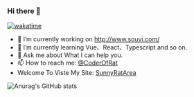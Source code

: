 ### Hi there 👋
[![wakatime](https://wakatime.com/badge/user/e52999f2-c6cb-40cd-81e2-52eac6413d15.svg)](https://wakatime.com/@e52999f2-c6cb-40cd-81e2-52eac6413d15)

- 🔭 I’m currently working on http://www.souvi.com/
- 🌱 I’m currently learning Vue、React、Typescript and so on.
- 💬 Ask me about What I can help you.
- 📫 How to reach me: <a href="mailto:coderofrat@163.com">@CoderOfRat</a>
- Welcome To Viste My Site: [SunnyRatArea](https://coderofrat.github.io/SunnyRatArea/)

![Anurag's GitHub stats](https://github-readme-stats.vercel.app/api?username=coderofrat&show_icons=true&icon_color=58a6ff&text_color=333333&bg_color=ffffff&hide_title=true)


